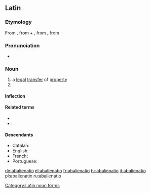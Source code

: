 ==Latin==

===Etymology===
From {{m|la|abaliēnō||alienate; remove, separate}}, from {{m|la|ab||from, away from}} + {{m|la|aliēnō||alienate, estrange}}, from {{m|la|aliēnus||foreign, alien}}, from {{m|la|alius||other, another}}.

===Pronunciation===
* {{la-IPA|abaliēnātiō}}

===Noun===
{{la-noun|abaliēnātiō||abaliēnātiōnis|f|third}}

# a [[legal]] [[transfer]] of [[property]]
# {{inflection of|abaliēnātiō||voc|s|lang=la}}

====Inflection====
{{la-decl-3rd|abaliēnātiō}}

====Related terms====
* {{l|la|abalienatus|abaliēnātus}}
* {{l|la|abalieno|abaliēnō}}

====Descendants====
* Catalan: {{l|ca|abalienació}}
* English: {{l|en|abalienation}}
* French: {{l|fr|abaliénation}}
* Portuguese: {{l|pt|abalienação}}

[[Category:Latin noun forms]]

[[de:abalienatio]]
[[el:abalienatio]]
[[fr:abalienatio]]
[[hr:abalienatio]]
[[it:abalienatio]]
[[pl:abalienatio]]
[[ru:abalienatio]]